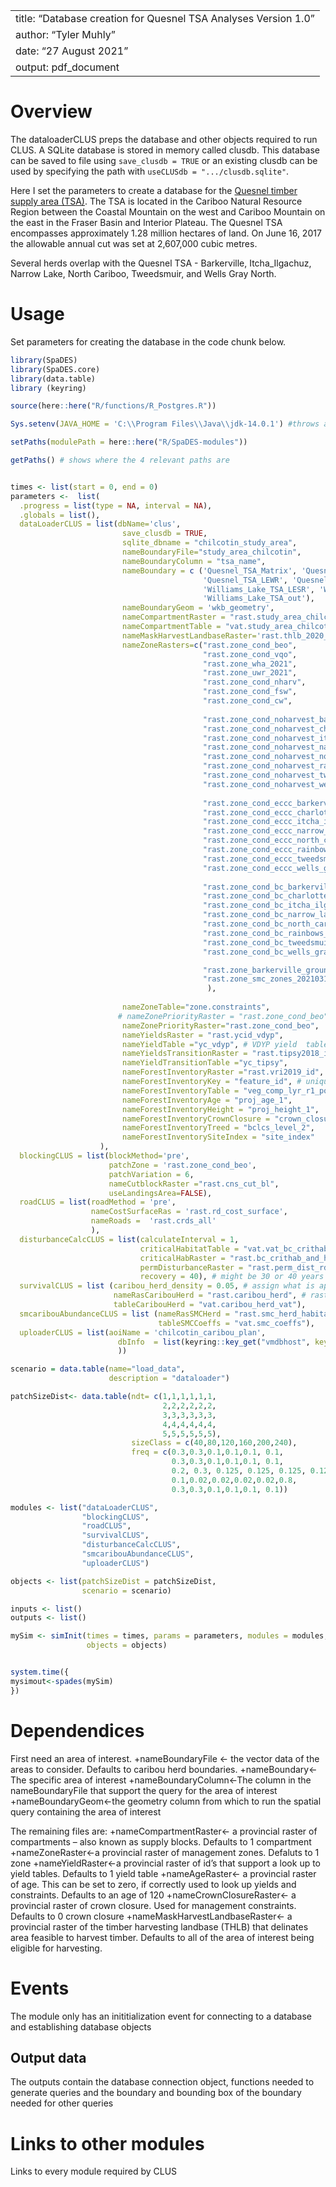 <!--
Copyright 2020 Province of British Columbia
 
Licensed under the Apache License, Version 2.0 (the "License");
you may not use this file except in compliance with the License.
You may obtain a copy of the License at
 
http://www.apache.org/licenses/LICENSE-2.0
 
Unless required by applicable law or agreed to in writing, software distributed under the License is distributed on an "AS IS" BASIS,
WITHOUT WARRANTIES OR CONDITIONS OF ANY KIND, either express or implied.
See the License for the specific language governing permissions and limitations under the License.-->

---
title: "Database creation for Quesnel TSA Analyses Version 1.0"
author: "Tyler Muhly"
date: "27 August 2021"
output: pdf_document
---

# Overview

The dataloaderCLUS preps the database and other objects required to run CLUS. A SQLite database is stored in memory called clusdb. This database can be saved to file using `save_clusdb = TRUE` or an existing clusdb can be used by specifying the path with `useCLUSdb = ".../clusdb.sqlite"`.

Here I set the parameters to create a database for the [Quesnel timber supply area (TSA)](https://www2.gov.bc.ca/gov/content/industry/forestry/managing-our-forest-resources/timber-supply-review-and-allowable-annual-cut/allowable-annual-cut-timber-supply-areas/quesnel-tsa). The TSA is located in the Cariboo Natural Resource Region between the Coastal Mountain on the west and Cariboo Mountain on the east in the Fraser Basin and Interior Plateau. The Quesnel TSA encompasses approximately 1.28 million hectares of land. On June 16, 2017 the allowable annual cut was set at 2,607,000 cubic metres.

Several herds overlap with the Quesnel TSA - Barkerville, Itcha_Ilgachuz, Narrow Lake, North Cariboo, Tweedsmuir, and Wells Gray North. 


# Usage
Set parameters for creating the database in the code chunk below.

```r
library(SpaDES)
library(SpaDES.core)
library(data.table)
library (keyring)

source(here::here("R/functions/R_Postgres.R"))

Sys.setenv(JAVA_HOME = 'C:\\Program Files\\Java\\jdk-14.0.1') #throws an error if pointing to different version of java (i.e., 32 vs 64 bit)

setPaths(modulePath = here::here("R/SpaDES-modules"))

getPaths() # shows where the 4 relevant paths are 


times <- list(start = 0, end = 0)
parameters <-  list(
  .progress = list(type = NA, interval = NA),
  .globals = list(),
  dataLoaderCLUS = list(dbName='clus',
                         save_clusdb = TRUE,
                         sqlite_dbname = "chilcotin_study_area",
                         nameBoundaryFile="study_area_chilcotin",
                         nameBoundaryColumn = "tsa_name",
                         nameBoundary = c ('Quesnel_TSA_Matrix', 'Quesnel_TSA_HEWSR', 'Quesnel_TSA_LESR',
                                           'Quesnel_TSA_LEWR', 'Quesnel_TSA_out', 'Williams_Lake_TSA_HEWSR',
                                           'Williams_Lake_TSA_LESR', 'Williams_Lake_TSA_LEWR', 'Williams_Lake_TSA_Matrix',
                                           'Williams_Lake_TSA_out'),
                         nameBoundaryGeom = 'wkb_geometry',
                         nameCompartmentRaster = "rast.study_area_chilcotin",
                         nameCompartmentTable = "vat.study_area_chilcotin",
                         nameMaskHarvestLandbaseRaster='rast.thlb_2020_chilcotin', 
                         nameZoneRasters=c("rast.zone_cond_beo", 
                                           "rast.zone_cond_vqo", 
                                           "rast.zone_wha_2021", 
                                           "rast.zone_uwr_2021",  
                                           "rast.zone_cond_nharv", 
                                           "rast.zone_cond_fsw", 
                                           "rast.zone_cond_cw",
                                           
                                           "rast.zone_cond_noharvest_barkerville_crithab_or_herd",
                                           "rast.zone_cond_noharvest_charlotte_alplands_crithab_or_herd",
                                           "rast.zone_cond_noharvest_itcha_ilgachuz_crithab_or_herd",
                                           "rast.zone_cond_noharvest_narrow_lake_crithab_or_herd",
                                           "rast.zone_cond_noharvest_north_cariboo_crithab_or_herd",
                                           "rast.zone_cond_noharvest_rainbows_crithab_or_herd",
                                           "rast.zone_cond_noharvest_tweedsmuir_crithab_or_herd",
                                           "rast.zone_cond_noharvest_wells_gray_north_crithab_or_herd",
                                           
                                           "rast.zone_cond_eccc_barkerville_crithab_or_herd",
                                           "rast.zone_cond_eccc_charlotte_alplands_crithab_or_herd",
                                           "rast.zone_cond_eccc_itcha_ilgachuz_crithab_or_herd",
                                           "rast.zone_cond_eccc_narrow_lake_crithab_or_herd",
                                           "rast.zone_cond_eccc_north_cariboo_crithab_or_herd",
                                           "rast.zone_cond_eccc_rainbows_crithab_or_herd",
                                           "rast.zone_cond_eccc_tweedsmuir_crithab_or_herd",
                                           "rast.zone_cond_eccc_wells_gray_north_crithab_or_herd",
                                           
                                           "rast.zone_cond_bc_barkerville_crithab",
                                           "rast.zone_cond_bc_charlotte_alplands_crithab",
                                           "rast.zone_cond_bc_itcha_ilgachuz_crithab",
                                           "rast.zone_cond_bc_narrow_lake_crithab",
                                           "rast.zone_cond_bc_north_cariboo_crithab",
                                           "rast.zone_cond_bc_rainbows_crithab",
                                           "rast.zone_cond_bc_tweedsmuir_crithab",
                                           "rast.zone_cond_bc_wells_gray_north_crithab", 

                                           "rast.zone_barkerville_groundhog_zones_20210303",
                                           "rast.zone_smc_zones_20210315"                                    
                                            ),
                        
                         nameZoneTable="zone.constraints", 
                        # nameZonePriorityRaster = "rast.zone_cond_beo",
                         nameZonePriorityRaster="rast.zone_cond_beo",
                         nameYieldsRaster = "rast.ycid_vdyp",
                         nameYieldTable ="yc_vdyp", # VDYP yield  table
                         nameYieldsTransitionRaster = "rast.tipsy2018_id", 
                         nameYieldTransitionTable ="yc_tipsy", 
                         nameForestInventoryRaster ="rast.vri2019_id", 
                         nameForestInventoryKey = "feature_id", # unique id of each polygon 
                         nameForestInventoryTable = "veg_comp_lyr_r1_poly2019",
                         nameForestInventoryAge = "proj_age_1",  
                         nameForestInventoryHeight = "proj_height_1",
                         nameForestInventoryCrownClosure = "crown_closure",
                         nameForestInventoryTreed = "bclcs_level_2",
                         nameForestInventorySiteIndex = "site_index" 
                    ),
  blockingCLUS = list(blockMethod='pre', 
                      patchZone = 'rast.zone_cond_beo',
                      patchVariation = 6,
                      nameCutblockRaster ="rast.cns_cut_bl",
                      useLandingsArea=FALSE),
  roadCLUS = list(roadMethod = 'pre', 
                  nameCostSurfaceRas = 'rast.rd_cost_surface', 
                  nameRoads =  'rast.crds_all'
                  ),
  disturbanceCalcCLUS = list(calculateInterval = 1, 
                             criticalHabitatTable = "vat.vat_bc_crithab_and_herd",
                             criticalHabRaster = "rast.bc_crithab_and_herd",
                             permDisturbanceRaster = "rast.perm_dist_rds",
                             recovery = 40), # might be 30 or 40 years
  survivalCLUS = list (caribou_herd_density = 0.05, # assign what is appropriate for the herd
                       nameRasCaribouHerd = "rast.caribou_herd", # raster of herd boundaries
                       tableCaribouHerd = "vat.caribou_herd_vat"),
  smcaribouAbundanceCLUS = list (nameRasSMCHerd = "rast.smc_herd_habitat", 
                                 tableSMCCoeffs = "vat.smc_coeffs"),
  uploaderCLUS = list(aoiName = 'chilcotin_caribou_plan',
                        dbInfo  = list(keyring::key_get("vmdbhost", keyring="postgreSQL"), keyring::key_get("vmdbuser", keyring="postgreSQL"), keyring::key_get("vmdbpass", keyring="postgreSQL"),  keyring::key_get("vmdbname", keyring="postgreSQL"))
                        ))

scenario = data.table(name="load_data", 
                      description = "dataloader")

patchSizeDist<- data.table(ndt= c(1,1,1,1,1,1,
                                  2,2,2,2,2,2,
                                  3,3,3,3,3,3,
                                  4,4,4,4,4,4,
                                  5,5,5,5,5,5), 
                           sizeClass = c(40,80,120,160,200,240), 
                           freq = c(0.3,0.3,0.1,0.1,0.1, 0.1,
                                    0.3,0.3,0.1,0.1,0.1, 0.1,
                                    0.2, 0.3, 0.125, 0.125, 0.125, 0.125,
                                    0.1,0.02,0.02,0.02,0.02,0.8,
                                    0.3,0.3,0.1,0.1,0.1, 0.1))

modules <- list("dataLoaderCLUS", 
                "blockingCLUS", 
                "roadCLUS",  
                "survivalCLUS",
                "disturbanceCalcCLUS",
                "smcaribouAbundanceCLUS",
                "uploaderCLUS")

objects <- list(patchSizeDist = patchSizeDist, 
                scenario = scenario)

inputs <- list()
outputs <- list()

mySim <- simInit(times = times, params = parameters, modules = modules,
                 objects = objects)


system.time({
mysimout<-spades(mySim)
})

```

# Dependendices

First need an area of interest.
+nameBoundaryFile <- the vector data of the areas to consider. Defaults to caribou herd boundaries.
+nameBoundary<-The specific area of interest
+nameBoundaryColumn<-The column in the nameBoundaryFile that support the query for the area of interest
+nameBoundaryGeom<-the geometry column from which to run the spatial query containing the area of interest

The remaining files are:
+nameCompartmentRaster<- a provincial raster of compartments -- also known as supply blocks. Defaults to 1 compartment
+nameZoneRaster<-a provincial raster of management zones. Defaluts to 1 zone
+nameYieldRaster<-a provincial raster of id's that support a look up to yield tables. Defaults to 1 yield table
+nameAgeRaster<- a provincial raster of age. This can be set to zero, if correctly used to look up yields and constraints. Defaults to an age of 120
+nameCrownClosureRaster<- a provincial raster of crown closure. Used for management constraints. Defaults to 0 crown closure
+nameMaskHarvestLandbaseRaster<- a provincial raster of the timber harvesting landbase (THLB) that delinates area feasible to harvest timber. Defaults to all of the area of interest being eligible for harvesting.

# Events

The module only has an inititialization event for connecting to a database and establishing database objects


## Output data

The outputs contain the database connection object, functions needed to generate queries and the boundary and bounding box of the boundary needed for other queries

# Links to other modules

Links to every module required by CLUS

